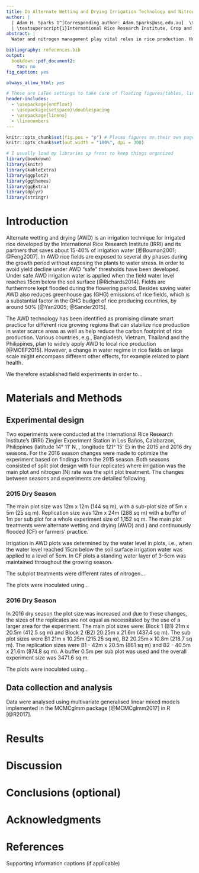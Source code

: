 ```yaml
---
title: Do Alternate Wetting and Drying Irrigation Technology and Nitrogen Rates Affect Rice Sheath Blight?
author: |
  | Adam H. Sparks 1^[Corresponding author: Adam.Sparks@usq.edu.au]  \textsuperscript{1, \dag}, Nancy P. Castilla \textsuperscript{1}, Bjorn Ole Sander \textsuperscript{1}
  | \textsuperscript{1}International Rice Research Institute, Crop and Environmental Sciences Divsion, Los Baños, Laguna, Philippines, 4031 \newline \textsuperscript{\dag} Current Address: University of Southern Queensland, Centre for Crop Health, West Street, Tooowoomba, Queensland, Australia, 4350
abstract: |
  Water and nitrogen management play vital roles in rice production. However, the mismanagement of these two management practices may trigger sheath blight of rice, caused by _Rhizoctonia solani_, which is favored by wet conditions, high relative humidity, and high nitrogen fertilizer levels. To understand how different combinations of water and nitrogen management affect sheath blight epidemics, we conducted two separate split-plot experiments with a water saving (alternate wetting and drying) regime and traditional flood irrigation regime combined with differing nitrogen treatments in the dry seasons of 2015 and 2016. Disease was scored in the same way in both experiments using a sheath blight assessment scale for field evaluation developed at the International Rice Research Institute to assess the severity on infected sheaths and leaves while sheath blight incidence on tillers were counted per hill. We were unable to detect any differences in disease in either experiment due to irrigation regime, N rates or the interaction of the two treatments in either season. This suggests that farmers can adopt water saving technologies without risking increased sheath blight incidence. We suggest that further cross-cutting research in this area is warranted.

bibliography: references.bib
output:
  bookdown::pdf_document2:
    toc: no
fig_caption: yes

always_allow_html: yes

# These are LaTex settings to take care of floating figures/tables, line spacing, etc
header-includes:
  - \usepackage{endfloat}
  - \usepackage{setspace}\doublespacing
  - \usepackage{lineno}
  - \linenumbers
---
```


```r
knitr::opts_chunk$set(fig.pos = "p") # Places figures on their own pages
knitr::opts_chunk$set(out.width = "100%", dpi = 300)

# I usually load my libraries up front to keep things organized
library(bookdown)
library(knitr)
library(kableExtra)
library(ggplot2)
library(ggthemes)
library(ggExtra)
library(dplyr)
library(stringr)
```

# Introduction

Alternate wetting and drying (AWD) is an irrigation technique for irrigated rice developed by the International Rice Research Institute (IRRI) and its partners that saves about 15-40% of irrigation water [@Bouman2001; @Feng2007]. In AWD rice fields are exposed to several dry phases during the growth period without exposing the plants to water stress. In order to avoid yield decline under AWD “safe” thresholds have been developed. Under safe AWD irrigation water is applied when the field water level reaches 15cm below the soil surface [@Richards2014]. Fields are furthermore kept flooded during the flowering period. Besides saving water AWD also reduces greenhouse gas (GHG) emissions of rice fields, which is a substantial factor in the GHG budget of rice producing countries, by around 50% [@Yan2005; @Sander2015].

The AWD technology has been identified as promising climate smart practice for different rice growing regions that can stabilize rice production in water scarce areas as well as help reduce the carbon footprint of rice production. Various countries, e.g., Bangladesh, Vietnam, Thailand and the Philippines, plan to widely apply AWD to local rice production [@MOEF2015]. However, a change in water regime in rice fields on large scale might encompass different other effects, for example related to plant health.

We therefore established field experiments in order to…

# Materials and Methods

## Experimental design

Two experiments were conducted at the International Rice Research Institute's (IRRI) Ziegler Experiment Station in Los Baños, Calabarzon, Philippines (latitude 14&deg; 11' N, , longitude 121&deg; 15' E) in the 2015 and 2016 dry seasons. For the 2016 season changes were made to optimize the experiment based on findings from the 2015 season. Both seasons consisted of split plot design with four replicates where irrigation was the main plot and nitrogen (N) rate was the split plot treatment. The changes between seasons and experiments are detailed following.

### 2015 Dry Season

The main plot size was 12m x 12m (144 sq m), with a sub-plot size of 5m x 5m (25 sq m). Replication size was 12m x 24m (288 sq m) with a buffer of 1m per sub plot for a whole experiment size of 1,152 sq m. The main plot treatments were alternate wetting and drying (AWD) and ) and continuously flooded (CF) or farmers' practice.

Irrigation in AWD plots was determined by the water level in plots, i.e., when the water level reached 15cm below the soil surface irrigation water was applied to a level of 5cm. In CF plots a standing water layer of 3-5cm was maintained throughout the growing season. 

The subplot treatments were different rates of nitrogen…

The plots were inoculated using...


### 2016 Dry Season

In 2016 dry season the plot size was increased and due to these changes, the sizes of the replicates are not equal as necessitated by the use of a larger area for the experiment. The main plot sizes were: Block 1 (B1) 21m x 20.5m (412.5 sq m) and Block 2 (B2) 20.25m x 21.6m (437.4 sq m). The sub plot sizes were B1 21m x 10.25m (215.25 sq m), B2 20.25m x 10.8m (218.7 sq m). The replication sizes were B1 - 42m x 20.5m (861 sq m) and B2 - 40.5m x 21.6m (874.8 sq m). A buffer 0.5m per sub plot was used and the overall experiment size was 3471.6 sq m.

The plots were inoculated using...

## Data collection and analysis

Data were analysed using multivariate generalised linear mixed models implemented in the MCMCglmm package [@MCMCglmm2017] in R [@R2017].

# Results

# Discussion

# Conclusions (optional)

# Acknowledgments

# References {#references .unnumbered}

Supporting information captions (if applicable)
